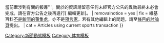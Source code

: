 {{Ambox
| name = Current sports transaction
| subst = <includeonly>{{subst:</includeonly><includeonly>substcheck}}</includeonly>
| small = {{{small|}}}
| type = notice
| image = {{Current sports event icon|sport={{{sport}}}|size=50x40px}}
| text = '''{{#if:{{{1|}}}|{{{1}}}|本條目}}當前牽涉到有關{{lc:{{{trans|異動}}}}}的報導'''。關於{{lc:{{{trans|異動}}}}}的資訊{{{reason|可能來自[[WP:BLPRS|匿名來源]]或是尚未公告的[[WikiProject:體育/處理體育異動|官方宣佈]]。}}}請留意任何未經官方公告的異動最終未必會完成，請在官方公告之後再進行<span class="plainlinks">[{{SERVER}}{{localurl:{{NAMESPACE}}:{{PAGENAME}}|action=edit}} 編輯更新]</span>。
| removalnotice = yes
| fix = 維基百科[[Wikipedia:短视|不是新聞的蒐集處]]，亦不是[[WP:BALL|預言家]]。若有其他編輯上的問題，請至[[{{TALKPAGENAME}}|條目的討論頁]]提出。
| cat = Articles using current sports transaction
}}<noinclude>
{{Documentation}}
[[Category:新聞動態模板]]
[[Category:体育模板]]
</noinclude>
